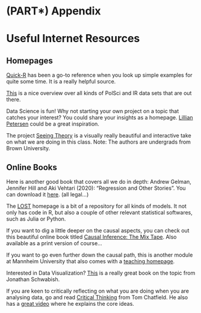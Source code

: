 # (PART\*) Appendix {-}

# Useful Internet Resources

## Homepages
[Quick-R](https://www.statmethods.net/) has been a go-to reference when you look up simple examples for quite some time. It is a really helpful source.

[This](https://github.com/erikgahner/PolData) is a nice overview over all kinds of PolSci and IR data sets that are out there.

Data Science is fun! Why not starting your own project on a topic that catches your interest? You could share your insights as a homepage. [Lillian Petersen](https://lillianpetersen.github.io/home/) could be a great inspiration.

The project [Seeing Theory](https://seeing-theory.brown.edu/index.html) is a visually really beautiful and interactive take on what we are doing in this class. Note: The authors are undergrads from Brown University.




## Online Books

Here is another good book that covers all we do in depth: Andrew Gelman, Jennifer Hill and Aki Vehtari (2020): "Regression and Other Stories". You can download it [here](https://avehtari.github.io/ROS-Examples/). (all legal...)

The [LOST](https://lost-stats.github.io/) homepage is a bit of a repository for all kinds of models. It not only has code in R, but also a couple of other relevant statistical softwares, such as Julia or Python.

If you want to dig a little deeper on the causal aspects, you can check out this beautiful online book titled [Causal Inference: The Mix Tape](https://mixtape.scunning.com/index.html). Also available as a print version of course...

If you want to go even further down the causal path, this is another module at Mannheim University that also comes with a [teaching homepage](https://bookdown.org/paul/applied-causal-analysis/).


Interested in Data Visualization? [This](http://cup.columbia.edu/book/better-data-visualizations/9780231193115) is a really great book on the topic from Jonathan Schwabish.

If you are keen to critically reflecting on what you are doing when you are analysing data, go and read [Critical Thinking](https://uk.sagepub.com/en-gb/eur/critical-thinking/book248140) from Tom Chatfield. He also has a [great video](https://www.youtube.com/watch?v=SY-CMrGp9Xs) where he explains the core ideas.



<!-- # Bibliography -->
<!-- \ref{@Bibliography} -->

